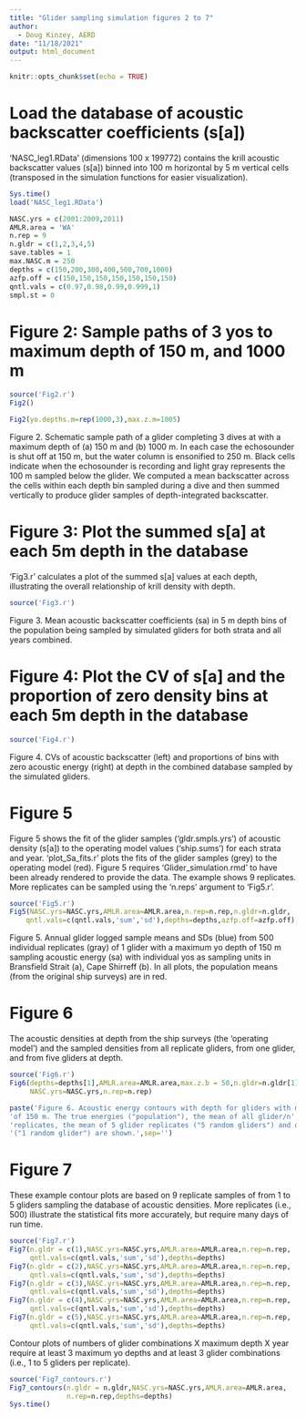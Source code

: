 ---
title: "Glider sampling simulation figures 2 to 7"
author:
  - Doug Kinzey, AERD
date: "11/18/2021"
output: html_document
---

```{r setup, include=FALSE}
knitr::opts_chunk$set(echo = TRUE)
```

# Load the database of acoustic backscatter coefficients (s[a])
'NASC_leg1.RData' (dimensions 100 x 199772) contains the krill acoustic backscatter values (s[a]) binned into 100 m horizontal by 5 m vertical cells  (transposed in the simulation functions for easier visualization).

```{r load_data}
Sys.time()
load('NASC_leg1.RData')
```

```{r}
NASC.yrs = c(2001:2009,2011)
AMLR.area = 'WA'
n.rep = 9
n.gldr = c(1,2,3,4,5)
save.tables = 1
max.NASC.m = 250
depths = c(150,200,300,400,500,700,1000)
azfp.off = c(150,150,150,150,150,150,150) 
qntl.vals = c(0.97,0.98,0.99,0.999,1)
smpl.st = 0
```

# Figure 2: Sample paths of 3 yos to maximum depth of 150 m, and 1000 m
```{r f2, ,fig.width=7,fig.height=7, fig.show="hold", out.width="50%"}
source('Fig2.r')
Fig2()

Fig2(yo.depths.m=rep(1000,3),max.z.m=1005)
```

Figure 2. Schematic sample path of a glider completing 3 dives at with a maximum depth of (a) 150 m and (b) 1000 m. In each case the echosounder is shut off at 150 m, but the water column is ensonified to 250 m. Black cells indicate when the echosounder is recording and light gray represents the 100 m sampled below the glider. We computed a mean backscatter across the cells within each depth bin sampled during a dive and then summed vertically to produce glider samples of depth-integrated backscatter.

# Figure 3: Plot the summed s[a] at each 5m depth in the database

'Fig3.r' calculates a plot of the summed s[a] values at each depth, illustrating the overall relationship of krill density with depth.
```{r fig3, fig.width=3.5,fig.height=4}
source('Fig3.r')
```

Figure 3. Mean acoustic backscatter coefficients (sa) in 5 m depth bins of the population being sampled by simulated gliders for both strata and all years combined.

# Figure 4: Plot the CV of s[a]  and the proportion of zero density bins at each 5m depth in the database
```{r fig4, fig.width=7,fig.height=7, fig.show="hold", out.width="50%"}
source('Fig4.r')
```

Figure 4. CVs of acoustic backscatter (left) and proportions of bins with zero acoustic energy (right) at depth in the combined database sampled by the simulated gliders.

# Figure 5

Figure 5 shows the fit of the glider samples ('gldr.smpls.yrs') of acoustic density (s[a]) to the operating model values ('ship.sums') for each strata and year. 'plot_Sa_fits.r' plots the fits of the glider samples (grey) to the operating model (red). Figure 5 requires 'Glider_simulation.rmd' to have been already rendered to provide the data. The example shows 9 replicates. More replicates can be sampled using the 'n.reps' argument to 'Fig5.r'.

```{r Fig5, ,fig.width=7,fig.height=7, fig.show="hold", out.width="50%"}
source('Fig5.r')
Fig5(NASC.yrs=NASC.yrs,AMLR.area=AMLR.area,n.rep=n.rep,n.gldr=n.gldr,
    qntl.vals=c(qntl.vals,'sum','sd'),depths=depths,azfp.off=azfp.off)
```

Figure 5. Annual glider logged sample means and SDs (blue) from 500 individual replicates (gray) of 1 glider with a maximum yo depth of 150 m sampling acoustic energy (sa) with individual yos as sampling units in Bransfield Strait (a), Cape Shirreff (b). In all plots, the population means (from the original ship surveys) are in red.

# Figure 6

The acoustic densities at depth from the ship surveys (the 'operating model') and the sampled densities from all replicate gliders, from one glider, and from five gliders at depth.

```{r fig6, fig.width=7,fig.height=7, fig.show="hold", out.width="50%"}
source('Fig6.r')
Fig6(depths=depths[1],AMLR.area=AMLR.area,max.z.b = 50,n.gldr=n.gldr[1],
     NASC.yrs=NASC.yrs,n.rep=n.rep)
```
```{r fig6 caption, }
paste('Figure 6. Acoustic energy contours with depth for gliders with maximum yo depths/n',
'of 150 m. The true energies ("population"), the mean of all glider/n',
'replicates, the mean of 5 glider replicates ("5 random gliders") and one glider/n',
'("1 random glider") are shown.',sep='')
```

# Figure 7

These example contour plots are based on 9 replicate samples of from 1 to 5 gliders sampling the database of acoustic densities. More replicates (i.e., 500) illustrate the statistical fits more accurately, but require many days of run time.

```{r fig7, fig.width=7,fig.height=7, fig.show="hold", out.width="50%"}
source('Fig7.r')
Fig7(n.gldr = c(1),NASC.yrs=NASC.yrs,AMLR.area=AMLR.area,n.rep=n.rep,
     qntl.vals=c(qntl.vals,'sum','sd'),depths=depths)
Fig7(n.gldr = c(2),NASC.yrs=NASC.yrs,AMLR.area=AMLR.area,n.rep=n.rep,
     qntl.vals=c(qntl.vals,'sum','sd'),depths=depths)
Fig7(n.gldr = c(3),NASC.yrs=NASC.yrs,AMLR.area=AMLR.area,n.rep=n.rep,
     qntl.vals=c(qntl.vals,'sum','sd'),depths=depths)
Fig7(n.gldr = c(4),NASC.yrs=NASC.yrs,AMLR.area=AMLR.area,n.rep=n.rep,
     qntl.vals=c(qntl.vals,'sum','sd'),depths=depths)
Fig7(n.gldr = c(5),NASC.yrs=NASC.yrs,AMLR.area=AMLR.area,n.rep=n.rep,
     qntl.vals=c(qntl.vals,'sum','sd'),depths=depths)
```

Contour plots of numbers of glider combinations X maximum depth X year require at least 3 maximum yo depths and at least 3 glider combinations (i.e., 1 to 5 gliders per replicate).

```{r fig7_contours, fig.width=7,fig.height=7, fig.show="hold", out.width="50%"}
source('Fig7_contours.r')
Fig7_contours(n.gldr = n.gldr,NASC.yrs=NASC.yrs,AMLR.area=AMLR.area,
              n.rep=n.rep,depths=depths)
Sys.time()
```
